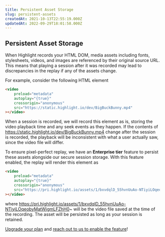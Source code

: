 ```yaml
---
title: Persistent Asset Storage
slug: persistent-assets
createdAt: 2021-10-13T22:55:19.000Z
updatedAt: 2022-09-29T18:01:58.000Z
---
```


## Persistent Asset Storage

When Highlight records your HTML DOM, media assets including fonts, stylesheets, videos, and images are referenced by their original source URL.
This means that playing a session after it was recorded may lead to discrepancies in the replay if any of the assets change.

For example, consider the following HTML element

```html
<video
	preload="metadata"
	autoplay="{true}"
	crossorigin="anonymous"
	src="https://static.highlight.io/dev/BigBuckBunny.mp4"
></video>
```

When a session is recorded, we will record this element as is, storing the video playback time and any seek events as they happen.
If the contents of https://static.highlight.io/dev/BigBuckBunny.mp4 change after the session is recorded, the playback
will be inconsistent with what a user actually saw, since the video file will differ.

To ensure pixel-perfect replay, we have an **Enterprise tier** feature to persist these assets alongside our secure session storage.
With this feature enabled, the replay will render this element as

```html
<video
	preload="metadata"
	autoplay="{true}"
	crossorigin="anonymous"
	src="https://pri.highlight.io/assets/1/bxvdqlD_55hvnUuAo-NTiyiLOqeobyMatWjgmLFZhH0~"
></video>
```

where https://pri.highlight.io/assets/1/bxvdqlD_55hvnUuAo-NTiyiLOqeobyMatWjgmLFZhH0~ will be the video file saved at the time of the recording.
The asset will be persisted as long as your session is retained.

[Upgrade your plan](https://www.highlight.io/pricing) and [reach out to us to enable the feature](https://highlight.io/community)!
